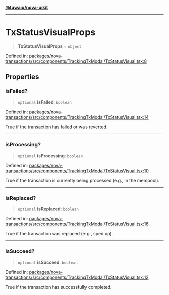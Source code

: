 [**@tuwaio/nova-uikit**](../../../README.md)

***

# TxStatusVisualProps

> **TxStatusVisualProps** = `object`

Defined in: [packages/nova-transactions/src/components/TrackingTxModal/TxStatusVisual.tsx:8](https://github.com/TuwaIO/nova-uikit/blob/9748e2178f0e4f2418f5805315865244af2192b4/packages/nova-transactions/src/components/TrackingTxModal/TxStatusVisual.tsx#L8)

## Properties

### isFailed?

> `optional` **isFailed**: `boolean`

Defined in: [packages/nova-transactions/src/components/TrackingTxModal/TxStatusVisual.tsx:14](https://github.com/TuwaIO/nova-uikit/blob/9748e2178f0e4f2418f5805315865244af2192b4/packages/nova-transactions/src/components/TrackingTxModal/TxStatusVisual.tsx#L14)

True if the transaction has failed or was reverted.

***

### isProcessing?

> `optional` **isProcessing**: `boolean`

Defined in: [packages/nova-transactions/src/components/TrackingTxModal/TxStatusVisual.tsx:10](https://github.com/TuwaIO/nova-uikit/blob/9748e2178f0e4f2418f5805315865244af2192b4/packages/nova-transactions/src/components/TrackingTxModal/TxStatusVisual.tsx#L10)

True if the transaction is currently being processed (e.g., in the mempool).

***

### isReplaced?

> `optional` **isReplaced**: `boolean`

Defined in: [packages/nova-transactions/src/components/TrackingTxModal/TxStatusVisual.tsx:16](https://github.com/TuwaIO/nova-uikit/blob/9748e2178f0e4f2418f5805315865244af2192b4/packages/nova-transactions/src/components/TrackingTxModal/TxStatusVisual.tsx#L16)

True if the transaction was replaced (e.g., sped up).

***

### isSucceed?

> `optional` **isSucceed**: `boolean`

Defined in: [packages/nova-transactions/src/components/TrackingTxModal/TxStatusVisual.tsx:12](https://github.com/TuwaIO/nova-uikit/blob/9748e2178f0e4f2418f5805315865244af2192b4/packages/nova-transactions/src/components/TrackingTxModal/TxStatusVisual.tsx#L12)

True if the transaction has successfully completed.
